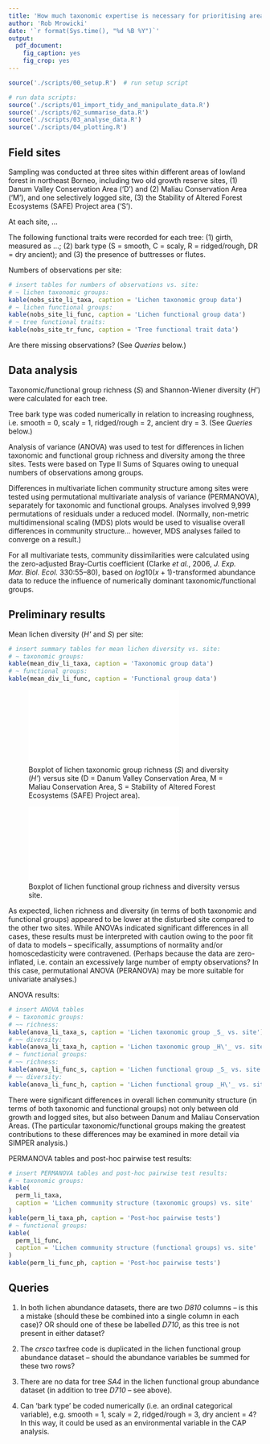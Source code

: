 ```yaml
---
title: 'How much taxonomic expertise is necessary for prioritising areas of lowland rainforest sites as habitats for lichens in northeast-Borneo?'
author: 'Rob Mrowicki'
date: '`r format(Sys.time(), "%d %B %Y")`'
output:
  pdf_document:
    fig_caption: yes
    fig_crop: yes
---
```


```r
source('./scripts/00_setup.R')  # run setup script
```

```r
# run data scripts:
source('./scripts/01_import_tidy_and_manipulate_data.R')
source('./scripts/02_summarise_data.R')
source('./scripts/03_analyse_data.R')
source('./scripts/04_plotting.R')
```

## Field sites

Sampling was conducted at three sites within different areas of lowland forest in northeast Borneo, including two old growth reserve sites, (1) Danum Valley Conservation Area ('D') and (2) Maliau Conservation Area ('M'), and one selectively logged site, (3) the Stability of Altered Forest Ecosystems (SAFE) Project area ('S').

At each site, ...

The following functional traits were recorded for each tree: (1) girth, measured as ...; (2) bark type (S = smooth, C = scaly, R = ridged/rough, DR = dry ancient); and (3) the presence of buttresses or flutes.

Numbers of observations per site:

```r
# insert tables for numbers of observations vs. site:
# ~ lichen taxonomic groups:
kable(nobs_site_li_taxa, caption = 'Lichen taxonomic group data')
# ~ lichen functional groups:
kable(nobs_site_li_func, caption = 'Lichen functional group data')
# ~ tree functional traits:
kable(nobs_site_tr_func, caption = 'Tree functional trait data')
```

Are there missing observations? (See _Queries_ below.)

## Data analysis

Taxonomic/functional group richness (_S_) and Shannon-Wiener diversity (_H\'_) were calculated for each tree.

Tree bark type was coded numerically in relation to increasing roughness, i.e. smooth = 0, scaly = 1, ridged/rough = 2, ancient dry = 3. (See _Queries_ below.)

Analysis of variance (ANOVA) was used to test for differences in lichen taxonomic and functional group richness and diversity among the three sites. Tests were based on Type II Sums of Squares owing to unequal numbers of observations among groups.

Differences in multivariate lichen community structure among sites were tested using permutational multivariate analysis of variance (PERMANOVA), separately for taxonomic and functional groups. Analyses involved 9,999 permutations of residuals under a reduced model. (Normally, non-metric multidimensional scaling (MDS) plots would be used to visualise overall differences in community structure... however, MDS analyses failed to converge on a result.)

For all multivariate tests, community dissimilarities were calculated using the zero-adjusted Bray-Curtis coefficient (Clarke _et al._, 2006, _J. Exp. Mar. Biol. Ecol._ 330:55--80), based on $log10(x+1)$-transformed abundance data to reduce the influence of numerically dominant taxonomic/functional groups.

## Preliminary results

Mean lichen diversity (_H\'_ and _S_) per site:

```r
# insert summary tables for mean lichen diversity vs. site:
# ~ taxonomic groups:
kable(mean_div_li_taxa, caption = 'Taxonomic group data')
# ~ functional groups:
kable(mean_div_li_func, caption = 'Functional group data')
```

![Boxplot of lichen taxonomic group richness (_S_) and diversity (_H\'_) versus site (D = Danum Valley Conservation Area, M = Maliau Conservation Area, S = Stability of Altered Forest Ecosystems (SAFE) Project area).](./figs/boxplots_taxa.pdf)

![Boxplot of lichen functional group richness and diversity versus site.](./figs/boxplots_func.pdf)

As expected, lichen richness and diversity (in terms of both taxonomic and functional groups) appeared to be lower at the disturbed site compared to the other two sites. While ANOVAs indicated significant differences in all cases, these results must be interpreted with caution owing to the poor fit of data to models -- specifically, assumptions of normality and/or homoscedasticity were contravened. (Perhaps because the data are zero-inflated, i.e. contain an excessively large number of empty observations? In this case, permutational ANOVA (PERANOVA) may be more suitable for univariate analyses.)

ANOVA results:

```r
# insert ANOVA tables
# ~ taxonomic groups:
# ~~ richness:
kable(anova_li_taxa_s, caption = 'Lichen taxonomic group _S_ vs. site')
# ~~ diversity:
kable(anova_li_taxa_h, caption = 'Lichen taxonomic group _H\'_ vs. site')
# ~ functional groups:
# ~~ richness:
kable(anova_li_func_s, caption = 'Lichen functional group _S_ vs. site')
# ~~ diversity:
kable(anova_li_func_h, caption = 'Lichen functional group _H\'_ vs. site')
```

There were significant differences in overall lichen community structure (in terms of both taxonomic and functional groups) not only between old growth and logged sites, but also between Danum and Maliau Conservation Areas. (The particular taxonomic/functional groups making the greatest contributions to these differences may be examined in more detail via SIMPER analysis.)

PERMANOVA tables and post-hoc pairwise test results:

```r
# insert PERMANOVA tables and post-hoc pairwise test results:
# ~ taxonomic groups:
kable(
  perm_li_taxa,
  caption = 'Lichen community structure (taxonomic groups) vs. site'
)
kable(perm_li_taxa_ph, caption = 'Post-hoc pairwise tests')
# ~ functional groups:
kable(
  perm_li_func,
  caption = 'Lichen community structure (functional groups) vs. site'
)
kable(perm_li_func_ph, caption = 'Post-hoc pairwise tests')
```



## Queries

1. In both lichen abundance datasets, there are two _D810_ columns -- is this a mistake (should these be combined into a single column in each case)? OR should one of these be labelled _D710_, as this tree is not present in either dataset?

1. The _crsco_ taxfree code is duplicated in the lichen functional group abundance dataset -- should the abundance variables be summed for these two rows?

1. There are no data for tree _SA4_ in the lichen functional group abundance dataset (in addition to tree _D710_ -- see above).

1. Can 'bark type' be coded numerically (i.e. an ordinal categorical variable), e.g. smooth = 1, scaly = 2, ridged/rough = 3, dry ancient = 4? In this way, it could be used as an environmental variable in the CAP analysis.
